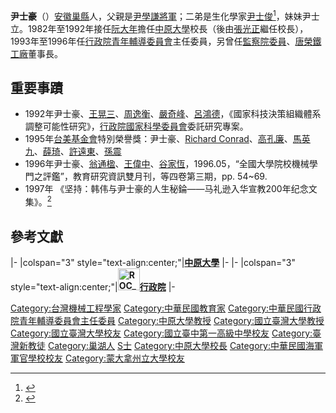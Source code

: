 {{Infobox_officeholder
| name = 尹士豪<ref>{{cite book | title=士子豪情：尹士豪先生紀念集  | publisher=[[桃園市|桃園縣]] : [[中原大學|中原大學]] , 2004  | isbn=平裝 | author=林治平}}  </ref>
| image name =
| width =
| now = 中華民國學者、政治人士
| period =
| Sex =男 
| Native place =[[安徽省_(中華民國)|安徽]][[巢縣|巢縣]]
| place of birth = {{ROC|安徽省}}[[巢縣|巢縣]]
| date of birth = 1938年3月10日
| date of death ={{death date and age|2003|4|3|1938|3|10}}
| place of death = {{TWN}}
| nationality = {{ROC}}
| party = {{Kmt}} 
| relatives = [[尹學謙|尹學謙]]（父）
| spouse = 尹鄧樂生
| children = 尹浩恩（長子）<br>尹懷恩（次子）
| educate = 
* [[國立台中第一高級中學|國立台中第一高級中學]]<span style="color: blue;"><br>（1951年－1957年）</span>
* [[中華民國海軍軍官學校|中華民國海軍軍官學校]]<br><span style="color: blue;">（1957年－1959年）</span>
* [[國立台灣大學|國立台灣大學]]機械工程學系<br><span style="color: blue;">（1959年－1963年）</span> 
* 憲兵[[預官|預官]][[少尉|少尉]]<br><span style="color: blue;">（1963年－1965年）</span> 
* [[國立台灣海洋大學|國立台灣海洋大學]]輪機工程學系助教<br><span style="color: blue;">（1965年－1967年）</span>
* [[蒙大拿州立大學|蒙大拿州立大學]]機械航空工程[[碩士|碩士]]<br><span style="color: blue;">（1967年－1969年）</span> 
*蒙大拿州立大學機械航空工程[[博士|博士]]<br><span style="color: blue;">（1969年－1972年）</span> 
| past = 
* 中原理工學院機械工程學系主任兼副教授 <br><span style="color: blue;">（1972年8月1日－1980月7月31日）</span> 
* [[國立台灣大學|國立台灣大學]]兼任副教授 <br><span style="color: blue;">（1972年－2003年）</span> 
* [[中原大學|中原大學]]工學院院長 <br><span style="color: blue;">（1980年8月1日－1982年7月31日）</span> 
* 中原大學校長<br><span style="color: blue;">（1982年8月1日－1991年7月31日）</span> 
**[[財團法人|財團法人]][[基督教字宙光全人關懷機構|基督教字宙光全人關懷機構]]董事長
**中原大學董事會顧問
**財團法人[[台北市基督教校園福音團契|台北市基督教校園福音團契]]
**財團法人[[宋映潭文教基金會|宋映潭文教基金會]]
**財團法人[[世界基金會|世界基金會]]
**[[景美浸信會|景美浸信會]]執事
**[[中國機械工程學會|中國機械工程學會]]理事長
**[[中華民國太陽能學會|中華民國太陽能學會]]理事長
**[[中國工程師學會|中國工程師學會]]常務理事
**[[中華民國力學學會|中華民國力學學會]]理事長
**[[中華民國斐陶斐榮譽學會|中華民國斐陶斐榮譽學會]]會長
**[[中華民國生物醫學工程學會|中華民國生物醫學工程學會]]理事長
*[[中國國民黨中央委員會|中國國民黨中央委員會]]青年工作會主任<br><span style="color: blue;">（1991年8月－1993年）</span>
*[[行政院青年輔導委員會|行政院青年輔導委員會]]主任委員<br><span style="color: blue;">（1993年3月27日－1996年6月8日）</span>
*[[唐榮鐵工廠|唐榮鐵工廠]]董事長<br><span style="color: blue;">（1996年8月－1999年1月）</span> 
*[[監察院|監察院]]委員<br><span style="color: blue;">（1999年2月－2003年4月3日）</span> 　　　　　
}}
'''尹士豪'''（{{bd|1938年|3月10日|2003年|4月3日|catIdx=Yin尹士豪}}）[[安徽|安徽]][[巢縣|巢縣]]人，父親是[[尹學謙|尹學謙]][[將軍|將軍]]；二弟是生化學家[[尹士俊|尹士俊]]<ref>{{cite book | title=生物化學 (上) | publisher=[[台灣商務印書館|台灣商務印書館]] | isbn=9570511176 | author=尹士俊}}</ref>，妹妹尹士立。1982年至1992年接任[[阮大年|阮大年]]擔任[[中原大學|中原大學]]校長（後由[[張光正|張光正]]繼任校長），1993年至1996年任[[行政院青年輔導委員會|行政院青年輔導委員會]]主任委員，另曾任[[監察院|監察院]][[監察委員|委員]]、[[唐榮鐵工廠|唐榮鐵工廠]]董事長。

== 重要事蹟 ==
*1992年尹士豪、[[王晃三|王晃三]]、[[周逸衡|周逸衡]]、[[嚴奇峰|嚴奇峰]]、[[呂鴻德|呂鴻德]]，《國家科技決策組織體系調整可能性研究》，[[行政院國家科學委員會|行政院國家科學委員會]]委託研究專案。
*1995年[[台美基金會|台美基金會]]特別榮譽獎：尹士豪、[[Richard_Conrad|Richard Conrad]]、[[高孔廉|高孔廉]]、[[馬英九|馬英九]]、[[薛琦|薛琦]]、[[許遠東|許遠東]]、[[孫震|孫震]]
*1996年尹士豪、[[翁通楹|翁通楹]]、[[王偉中|王偉中]]、[[谷家恆|谷家恆]]，1996.05，“全國大學院校機械學門之評鑑”，教育研究資訊雙月刊，等四卷第三期，pp. 54~69. 
*1997年  《坚持：韩伟与尹士豪的人生秘錀——马礼逊入华宣教200年纪念文集》。<ref>{{cite book | title=堅持：韓偉與尹士豪的人生秘鑰 | publisher=[[基督教宇宙光全人關懷機構|基督教宇宙光全人關懷機構]] | isbn=978-9577273017 | author=徐欣嫻}}	 </ref>

==參考文獻==
<div class="references-small">
<references />
</div>

{{start box}}
{{s-edu}}
|-
|colspan="3" style="text-align:center;"|'''[[中原大學|中原大學]]'''
|-
{{s-before|[[阮大年|阮大年]]}}
{{s-title|[[中原大學|中原大學]]校長<br><small>第五任<br>1982年8月1日－1991年7月31日}}
{{s-after|[[張光正|張光正]]}}
{{s-off}}
|-
|colspan="3" style="text-align:center;"|'''[[File:ROC_Executive_Yuan_Logo.svg|35px]][[行政院|行政院]]'''
|-
{{s-before|[[蔣家興|蔣家興]]（代理）<br /><small>正任：'''[[關中_(中華民國)|關　中]]'''</small>}}
{{s-title|[[行政院青年輔導委員會|行政院青年輔導委員會]]主任委員<br><small>第九任<br>1993年2月28日－1996年6月7日}}
{{s-after|[[吳挽瀾|吳挽瀾]]}}
{{end box}}
{{第三屆監察委員}}
{{authority control}}
{{DEFAULTSORT:Yin尹}}
[[Category:台灣機械工程學家|Category:台灣機械工程學家]]
[[Category:中華民國教育家|Category:中華民國教育家]]
[[Category:中華民國行政院青年輔導委員會主任委員|Category:中華民國行政院青年輔導委員會主任委員]]
[[Category:中原大學教授|Category:中原大學教授]]
[[Category:國立臺灣大學教授|Category:國立臺灣大學教授]]
[[Category:國立臺灣大學校友|Category:國立臺灣大學校友]]
[[Category:國立臺中第一高級中學校友|Category:國立臺中第一高級中學校友]]
[[Category:臺灣新教徒|Category:臺灣新教徒]]
[[Category:巢湖人|Category:巢湖人]]
[[Category:尹姓|S士]]
[[Category:中原大學校長|Category:中原大學校長]]
[[Category:中華民國海軍軍官學校校友|Category:中華民國海軍軍官學校校友]]
[[Category:蒙大拿州立大學校友|Category:蒙大拿州立大學校友]]